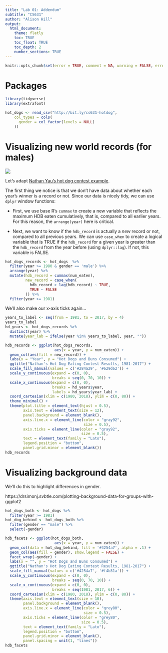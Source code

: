 ```yaml
---
title: "Lab 01: Addendum"
subtitle: "CS631"
author: "Alison Hill"
output:
  html_document:
    theme: flatly
    toc: TRUE
    toc_float: TRUE
    toc_depth: 2
    number_sections: TRUE
---
```

```r
knitr::opts_chunk$set(error = TRUE, comment = NA, warning = FALSE, errors = FALSE, message = FALSE, tidy = FALSE, cache = FALSE)
```

# Packages

```r
library(tidyverse)
library(extrafont)
```


```r
hot_dogs <- read_csv("http://bit.ly/cs631-hotdog", 
    col_types = cols(
      gender = col_factor(levels = NULL)
    ))
```

# Visualizing new world records (for males)

![](https://i0.wp.com/flowingdata.com/wp-content/uploads/2009/06/hot-dogs1.gif?zoom=2&fit=900%2C423)

Let's adapt [Nathan Yau's hot dog contest example](http://flowingdata.com/2009/07/02/whos-going-to-win-nathans-hot-dog-eating-contest/hot-dogs-2/). 

The first thing we notice is that we don't have data about whether each year's winner is a record or not. Since our data is nicely tidy, we can use `dplyr` window functions:

- First, we use base R's `cummax` to create a new variable that reflects the maximum HDB eaten cumulatively, that is, compared to all earlier years. For this reason, the `arrange(year)` here is critical.

- Next, we want to know if the `hdb_record` is actually a *new* record or not, compared to all previous years. We can use `case_when` to create a logical variable that is TRUE if the `hdb_record` for a given year is greater than the `hdb_record` from the year before (using `dplyr::lag`). If not, this variable is FALSE.

```r
hot_dogs_records <- hot_dogs  %>% 
  filter(year >= 1980 & gender == 'male') %>%  
  arrange(year) %>% 
  mutate(hdb_record = cummax(num_eaten),
         new_record = case_when(
           hdb_record > lag(hdb_record) ~ TRUE,
           TRUE ~ FALSE
         )) %>% 
  filter(year >= 1981)
```

We'll also make our x-axis ticks again...


```r
years_to_label <- seq(from = 1981, to = 2017, by = 4)
years_to_label
hd_years <- hot_dogs_records %>%
  distinct(year) %>% 
  mutate(year_lab = ifelse(year %in% years_to_label, year, ""))
```


```r
hdb_records <- ggplot(hot_dogs_records, 
                      aes(x = year, y = num_eaten)) + 
  geom_col(aes(fill = new_record)) + 
  labs(x = "Year", y = "Hot Dogs and Buns Consumed") +
  ggtitle("Nathan's Hot Dog Eating Contest Results, 1981-2017") +
  scale_fill_manual(values = c('#284a29', '#629d62')) + 
  scale_y_continuous(expand = c(0, 0),
                     breaks = seq(0, 70, 10)) +
  scale_x_continuous(expand = c(0, 0), 
                     breaks = hd_years$year,
                     labels = hd_years$year_lab) + 
  coord_cartesian(xlim = c(1980, 2018), ylim = c(0, 80)) +
  theme_minimal() +
  theme(plot.title = element_text(hjust = 0.5),
        axis.text = element_text(size = 12),
        panel.background = element_blank(),
        axis.line.x = element_line(color = "gray92", 
                                   size = 0.5),
        axis.ticks = element_line(color = "gray92", 
                                  size = 0.5),
        text = element_text(family = "Lato"),
        legend.position = "bottom",
        panel.grid.minor = element_blank())
hdb_records
```


# Visualizing background data

We'll do this to highlight differences in gender.

https://drsimonj.svbtle.com/plotting-background-data-for-groups-with-ggplot2

```r
hot_dogs_both <- hot_dogs %>% 
  filter(year >= 1981) 
hot_dog_behind <- hot_dogs_both %>% 
  filter(gender == "male") %>% 
  select(-gender)
```

```r
hdb_facets <- ggplot(hot_dogs_both, 
                      aes(x = year, y = num_eaten)) + 
  geom_col(data = hot_dog_behind, fill = '#4254a7', alpha = .1) +
  geom_col(aes(fill = gender), show.legend = FALSE) + 
  facet_wrap(~gender) +
  labs(x = "", y = "Hot Dogs and Buns Consumed") +
  ggtitle("Nathan's Hot Dog Eating Contest Results, 1981-2017") +
  scale_fill_manual(values = c('#4254a7', '#f4b31a')) + 
  scale_y_continuous(expand = c(0, 0),
                     breaks = seq(0, 70, 10)) +
  scale_x_continuous(expand = c(0, 0),
                     breaks = seq(1981, 2017, 6)) +
  coord_cartesian(xlim = c(1980, 2018), ylim = c(0, 80)) +
  theme(axis.text = element_text(size = 10),
        panel.background = element_blank(),
        axis.line.x = element_line(color = "grey80", 
                                   size = 0.5),
        axis.ticks = element_line(color = "grey80", 
                                  size = 0.5),
        text = element_text(family = "Lato"),
        legend.position = "bottom",
        panel.grid.minor = element_blank(),
        panel.spacing = unit(1, "lines"))
hdb_facets
```


